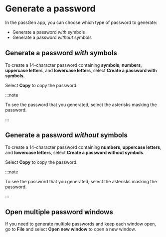 # Generate a password

In the passGen app, you can choose which type of password to generate:

- Generate a password *with* symbols
- Generate a password *without* symbols

## Generate a password *with* symbols

To create a 14-character password containing **symbols**, **numbers**, **uppercase letters**, and **lowercase letters**, select **Create a password with symbols**.

Select **Copy** to copy the password.

:::note
    
To see the password that you generated, select the asterisks masking the password.

:::

## Generate a password *without* symbols

To create a 14-character password containing **numbers**, **uppercase letters**, and **lowercase letters**, select **Create a password without symbols**.

Select **Copy** to copy the password.

:::note
    
To see the password that you generated, select the asterisks masking the password.

:::

## Open multiple password windows

If you need to generate multiple passwords and keep each window open, go to **File** and select **Open new window** to open a new window.
